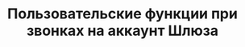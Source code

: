 ---
title: "Пользовательские функции при звонках на аккаунт Шлюза"
"og:description": "Что видят пользователи при звонках на единый Telegram-аккаунт через SIP.TG, набор доступных для них функций (DTMF, Автоответ, выбор Линии, кнопка Перезвонить, указание внутреннего номера и звонок через Callback)"
"og:image": "docs2/images/cover-gateway.png"
sidebarTitle: "Пользовательские функции"
---